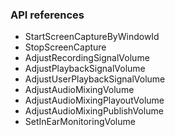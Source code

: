 <PlatformWrapper platform="unity">

### API references

- <Link to="{{Global.API_REF_UNITY_ROOT}}/class_irtcengine.html#api_startscreencapturebywindowid">StartScreenCaptureByWindowId</Link>

- <Link to="{{Global.API_REF_UNITY_ROOT}}/lass_irtcengine.html#ariaid-title207">StopScreenCapture</Link>

- <Link to="{{Global.API_REF_UNITY_ROOT}}/class_irtcengine.html#ariaid-title12">AdjustRecordingSignalVolume</Link>

- <Link to="{{Global.API_REF_UNITY_ROOT}}/class_irtcengine.html#ariaid-title11">AdjustPlaybackSignalVolume</Link>

- <Link to="{{Global.API_REF_UNITY_ROOT}}/class_irtcengine.html#ariaid-title13">AdjustUserPlaybackSignalVolume</Link>

- <Link to="{{Global.API_REF_UNITY_ROOT}}/class_irtcengine.html#ariaid-title9">AdjustAudioMixingVolume</Link>

- <Link to="{{Global.API_REF_UNITY_ROOT}}/class_irtcengine.html#ariaid-title7">AdjustAudioMixingPlayoutVolume</Link>

- <Link to="{{Global.API_REF_UNITY_ROOT}}/class_irtcengine.html#ariaid-title8">AdjustAudioMixingPublishVolume</Link>

- <Link to="{{Global.API_REF_UNITY_ROOT}}/class_irtcengine.html#ariaid-title145">SetInEarMonitoringVolume</Link>

</PlatformWrapper>
